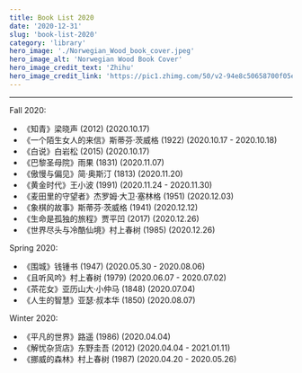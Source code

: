 ```yaml
---
title: Book List 2020
date: '2020-12-31'
slug: 'book-list-2020'
category: 'library'
hero_image: './Norwegian_Wood_book_cover.jpeg'
hero_image_alt: 'Norwegian Wood Book Cover'
hero_image_credit_text: 'Zhihu'
hero_image_credit_link: 'https://pic1.zhimg.com/50/v2-94e8c50658700f05ece76698c6603332_720w.jpg?source=54b3c3a5'
---
```


---

Fall 2020:

* 《知青》梁晓声 (2012)
   (2020.10.17)
* 《一个陌生女人的来信》斯蒂芬·茨威格 (1922)
   (2020.10.17 - 2020.10.18)
* 《白说》白岩松 (2015)
   (2020.10.17)
* 《巴黎圣母院》雨果 (1831)
   (2020.11.07)
* 《傲慢与偏见》简·奥斯汀 (1813)
   (2020.11.20)
* 《黄金时代》王小波 (1991)
   (2020.11.24 - 2020.11.30)
* 《麦田里的守望者》杰罗姆·大卫·塞林格 (1951)
   (2020.12.03)
* 《象棋的故事》斯蒂芬·茨威格 (1941)
   (2020.12.12)
* 《生命是孤独的旅程》贾平凹 (2017)
   (2020.12.26)
* 《世界尽头与冷酷仙境》村上春树 (1985)
    (2020.12.26)

Spring 2020:

* 《围城》钱锺书 (1947)
   (2020.05.30 - 2020.08.06)
* 《且听风吟》村上春树 (1979)
   (2020.06.07 - 2020.07.02)
* 《茶花女》亚历山大·小仲马 (1848)
   (2020.07.04)
* 《人生的智慧》亚瑟·叔本华 (1850)
   (2020.08.07)

Winter 2020:

* 《平凡的世界》路遥 (1986)
   (2020.04.04)
* 《解忧杂货店》东野圭吾 (2012)
   (2020.04.04 - 2021.01.11)
* 《挪威的森林》村上春树 (1987)
   (2020.04.20 - 2020.05.26)
